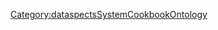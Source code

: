 {{Annotation
|AnnotationPredicate=ConcernsAspect
|AnnotationObject={{{ConcernsAspects|}}}
}}
{{Annotation
|AnnotationPredicate=IsCarriedOutByRole
|AnnotationObject={{{IsCarriedOutByRole|}}}
}}<noinclude>[[Category:dataspectsSystemCookbookOntology]]</noinclude>
